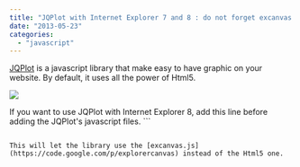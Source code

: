 ```yaml
---
title: "JQPlot with Internet Explorer 7 and 8 : do not forget excanvas.js"
date: "2013-05-23"
categories: 
  - "javascript"
---
```


[JQPlot](http://www.jqplot.com) is a javascript library that make easy to have graphic on your website. By default, it uses all the power of Html5.

![](images/dragdrop2.jpg)

If you want to use JQPlot with Internet Explorer 8, add this line before adding the JQPlot's javascript files. ``` 
 <!--[if IE]><script language="javascript" type="text/javascript" src="@Url.Content("~/Scripts/libs/plot/excanvas.js")"></script><![endif]--> 
```  Ths Javascript library can be found on [Google Project](https://code.google.com/p/explorercanvas).

This will let the library use the [excanvas.js](https://code.google.com/p/explorercanvas) instead of the Html5 one.
